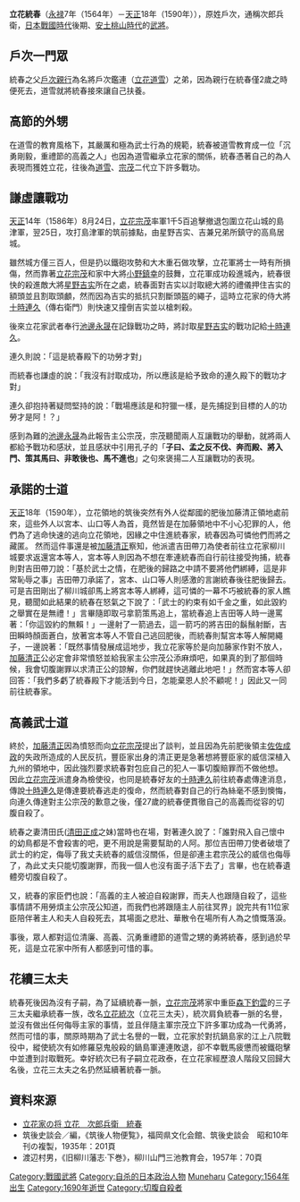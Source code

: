 {{Japanese|japanese=立花 統春|kana=たちばな むねはる|romaji=Tachibana Muneharu}}

'''立花統春'''（[[永禄|永禄]]7年（1564年）－[[天正_(日本)|天正]]18年（1590年）），原姓戶次，通稱次郎兵衛，[[日本|日本]][[战国_(日本)|戰國時代]]後期、[[安土桃山時代|安土桃山時代]]的[[武將|武將]]。

==戶次一門眾==
統春之父[[戶次親行|戶次親行]]為名將戶次鑑連（[[立花道雪|立花道雪]]）之弟，因為親行在統春僅2歲之時便死去，道雪就將統春接來讓自己扶養。

==高節的外甥==
在道雪的教育風格下，其嚴厲和極為武士行為的規範，統春被道雪教育成一位「沉勇剛毅，重禮節的高義之人」也因為道雪繼承立花家的關係，統春憑著自己的為人表現而獲姓立花，往後為[[道雪|道雪]]、[[宗茂|宗茂]]二代立下許多戰功。

==謙虛讓戰功==
[[天正_(日本)|天正]]14年（1586年）8月24日，[[立花宗茂|立花宗茂]]率軍1千5百追擊撤退包圍立花山城的島津軍，翌25日，攻打島津軍的筑前據點，由星野吉实、吉兼兄弟所鎮守的高鳥居城。

雖然城方僅三百人，但是扔以鐵砲攻勢和大木重石做攻擊，立花軍將士一時有所損傷，然而靠著[[立花宗茂|立花宗茂]]和家中大將[[小野鎮幸|小野鎮幸]]的鼓舞，立花軍成功殺進城內，統春很快的殺進敵大將[[星野吉实|星野吉实]]所在之處，統春面對吉实以討取總大將的禮儀押住吉实的額頭並且割取頭顱，然而因為吉实的抵抗只割斷頭盔的繩子，這時立花家的侍大將[[十時連久|十時連久]]（傳右衛門）則快速又撞倒吉实並以槍刺殺。

後來立花家武者奉行[[池邊永晟|池邊永晟]]在記錄戰功之時，將討取[[星野吉实|星野吉实]]的戰功記給[[十時連久|十時連久]]。

連久則說：「這是統春殿下的功勞才對」

而統春也謙虛的說：「我沒有討取成功，所以應該是給予致命的連久殿下的戰功才對」

連久卻抱持著疑問堅持的說：「戰場應該是和狩獵一樣，是先捕捉到目標的人的功勞才是阿！？」

感到為難的[[池邊永晟|池邊永晟]]為此報告主公宗茂，宗茂聽聞兩人互讓戰功的舉動，就將兩人都給予戰功和感狀，並且感狀中引用孔子的「'''子曰、孟之反不伐、奔而殿、將入門、策其馬曰、非敢後也、馬不進也'''」之句來褒揚二人互讓戰功的表現。

==承諾的士道==
[[天正_(日本)|天正]]18年（1590年），立花領地的筑後突然有外人從鄰國的肥後加藤清正領地處前來，這些外人以宮本、山口等人為首，竟然皆是在加藤領地中不小心犯罪的人，他們為了逃命快速的逃向立花領地，因緣之中住進統春家，統春因為可憐他們而將之藏匿。
然而這件事還是被[[加藤清正|加藤清正]]察知，他派遣吉田帶刀為使者前往立花家柳川城要求返還宮本等人，宮本等人則因為不想在牽連統春而自行前往接受拘捕，統春則對吉田帶刀說：「基於武士之情，在肥後的歸路之中請不要將他們綁縛，這是非常恥辱之事」吉田帶刀承諾了，宮本、山口等人則感激的言謝統春後往肥後歸去。
可是吉田剛出了柳川城卻馬上將宮本等人綁縛，這可憐的一幕不巧被統春的家人瞧見，聽聞如此結果的統春在怒氣之下說了：「武士的約束有如千金之重，如此毀約之舉實在是無禮！」言畢隨即取弓拿箭策馬追上，當統春追上吉田等人時一邊罵著：「你這毀約的無賴！」一邊射了一箭過去，這一箭巧的將吉田的鬍鬚射斷，吉田瞬時顏面蒼白，放著宮本等人不管自己逃回肥後，而統春則幫宮本等人解開繩子，一邊說著：「既然事情發展成這地步，我立花家等於是向加藤家作對不放人，[[加藤清正|加藤清正]]公必定會非常憤怒並給我家主公宗茂公添麻煩吧，如果真的到了那個時候，我會切腹謝罪以求清正公的諒解，你們就趕快逃離此地吧！」然而宮本等人卻回答：「我們多虧了統春殿下才能活到今日，怎能棄恩人於不顧呢！」因此又一同前往統春家。

==高義武士道==
終於，[[加藤清正|加藤清正]]因為憤怒而向[[立花宗茂|立花宗茂]]提出了談判，並且因為先前肥後領主[[佐佐成政|佐佐成政]]的失政所造成的人民反抗，豐臣家出身的清正更是急著想將豐臣家的威信深植入九州的領地中，因此強烈要求統春對包庇自己的犯人一事切腹賠罪而不做他想。
因此[[立花宗茂|立花宗茂]]派遣身為檢使役，也同是統春好友的[[十時連久|十時連久]]前往統春處傳達消息，傳說[[十時連久|十時連久]]是傳達要統春逃走的復命，然而統春對自己的行為絲毫不感到懊悔，向連久傳達對主公宗茂的歉意之後，僅27歲的統春便貫徹自己的高義而從容的切腹自殺了。

統春之妻清田氏([[清田正成|清田正成]]之妹)當時也在場，對著連久說了：「誰對飛入自己懷中的幼鳥都是不會殺害的吧，更不用說是需要幫助的人阿。那位吉田帶刀使者破壞了武士的約定，侮辱了我丈夫統春的威信沒關係，但是卻連主君宗茂公的威信也侮辱了，為此丈夫只能切腹謝罪，而我一個人也沒有面子活下去了」言畢，也在統春遺體旁切腹自殺了。

又，統春的家臣們也說：「高義的主人被迫自殺謝罪，而夫人也跟隨自殺了，這些事情請不用勞煩主公宗茂公知道，而我們也將跟隨主人前往冥界」說完共有11位家臣陪伴著主人和夫人自殺死去，其場面之悲壯、華散令在場所有人為之憤慨落淚。

事後，眾人都對這位清廉、高義、沉勇重禮節的道雪之甥的勇將統春，感到過於早死，這是立花家中所有人都感到可惜的事。

==花續三太夫==
統春死後因為沒有子嗣，為了延續統春一脈，[[立花宗茂|立花宗茂]]將家中重臣[[森下釣雲|森下釣雲]]的三子三太夫繼承統春一族，改名[[立花統次|立花統次]]（立花三太夫），統次肩負統春一脈的名譽，並沒有做出任何侮辱主家的事情，並且伴隨主軍宗茂立下許多軍功成為一代勇將，然而可惜的事，關原時期為了武士名譽的一戰，立花家於對抗鍋島家的江上八院戰役中，縱使統次有如修羅惡鬼般殺的鍋島軍連連敗退，卻不幸戰馬疲憊而被鐵砲擊中並遭到討取戰死。幸好統次已有子嗣立花政泰，在立花家經歷浪人階段又回歸大名後，立花三太夫之名扔然延續著統春一脈。

==資料來源==
*[http://ww2.tiki.ne.jp/~shirabe01/bu/retsuden/tachibana/muneharu001.htm 立花家の将 立花　次郎兵衛　統春]
*筑後史談会／編，《筑後人物便覧》，福岡県文化会館、筑後史談会　昭和10年刊の複製，1935年：201頁
*渡辺村男，《旧柳川藩志·下巻》，柳川山門三池教育会，1957年：70頁 

{{DEFAULTSORT:Tachibana, Muneharu}}
[[Category:戰國武將|Category:戰國武將]]
[[Category:自杀的日本政治人物|Category:自杀的日本政治人物]]
[[Category:立花氏|Muneharu]]
[[Category:1564年出生|Category:1564年出生]]
[[Category:1690年逝世|Category:1690年逝世]]
[[Category:切腹自殺者|Category:切腹自殺者]]